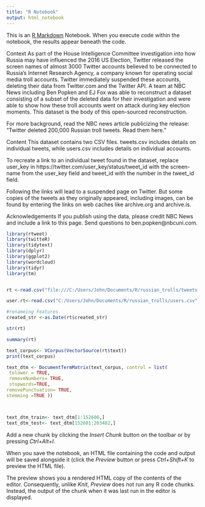 ```yaml
---
title: "R Notebook"
output: html_notebook
---
```


This is an [R Markdown](http://rmarkdown.rstudio.com) Notebook. When you execute code within the notebook, the results appear beneath the code. 

Context
As part of the House Intelligence Committee investigation into how Russia may have influenced the 2016 US Election, Twitter released the screen names of almost 3000 Twitter accounts believed to be connected to Russia’s Internet Research Agency, a company known for operating social media troll accounts. Twitter immediately suspended these accounts, deleting their data from Twitter.com and the Twitter API. A team at NBC News including Ben Popken and EJ Fox was able to reconstruct a dataset consisting of a subset of the deleted data for their investigation and were able to show how these troll accounts went on attack during key election moments. This dataset is the body of this open-sourced reconstruction.

For more background, read the NBC news article publicizing the release: "Twitter deleted 200,000 Russian troll tweets. Read them here."

Content
This dataset contains two CSV files. tweets.csv includes details on individual tweets, while users.csv includes details on individual accounts.

To recreate a link to an individual tweet found in the dataset, replace user_key in https://twitter.com/user_key/status/tweet_id with the screen-name from the user_key field and tweet_id with the number in the tweet_id field.

Following the links will lead to a suspended page on Twitter. But some copies of the tweets as they originally appeared, including images, can be found by entering the links on web caches like archive.org and archive.is.

Acknowledgements
If you publish using the data, please credit NBC News and include a link to this page. Send questions to ben.popken@nbcuni.com. 

```r

library(rtweet)
library(twitteR)
library(tidytext)
library(dplyr)
library(ggplot2)
library(wordcloud)
library(tidyr)
library(tm)


rt <-read.csv("file:///C:/Users/John/Documents/R/russian_trolls/tweets.csv/tweets.csv")

user.rt<-read.csv("C:/Users/John/Documents/R/russian_trolls/users.csv")

#renameing Features
created_str <-as.Date(rt$created_str)

str(rt)

summary(rt)


```

```r

text_corpus<- VCorpus(VectorSource(rt$text))
print(text_corpus)

text_dtm <- DocumentTermMatrix(text_corpus, control = list(
 tolower = TRUE,
 removeNumbers= TRUE,
 stopwords=TRUE,
removePunctuation= TRUE,
stemming =TRUE )) 




```
```r
text_dtm_train<- text_dtm[1:152600,]
text_dtm_test<- text_dtm[152601:203482,]


```

Add a new chunk by clicking the *Insert Chunk* button on the toolbar or by pressing *Ctrl+Alt+I*.

When you save the notebook, an HTML file containing the code and output will be saved alongside it (click the *Preview* button or press *Ctrl+Shift+K* to preview the HTML file).

The preview shows you a rendered HTML copy of the contents of the editor. Consequently, unlike *Knit*, *Preview* does not run any R code chunks. Instead, the output of the chunk when it was last run in the editor is displayed.
